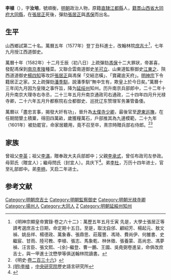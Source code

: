 {{Otheruses|李植|other=同名或類似名的其它條目描述}}
{{明清人物信息框
| 姓名 = 李植
| 原名 =
| 圖片名稱= 
| 圖片大小 =
| 圖片說明 = 
| 最高職務 = 遼東巡撫
| 國家 = 大明 
| 爵位 =
| 籍貫 = [[南直隸|直隸]][[揚州府|揚州府]][[江都縣|江都縣]]<br>山西大同府大同縣籍
| 族裔 = 
| 字號 = 字汝培
| 諡號 =
| 出生日期 = 生年不详
| 出生地點 = 
| 逝世日期 = 卒年不详
| 逝世地點 =
| 墓葬 =
| 配偶 = 娶蒋氏
| 親屬 = （父）[[李承式|李承式]]
| 出身 =
* 萬曆四年丙子科舉人
* 萬曆五年丁丑科同進士出身
| 經歷 =
| 著作 =  
}}
'''李植'''（{{bd|1552年||？|}}），字'''汝培'''，號順衡，[[明朝|明朝]]政治人物，原籍[[南直隸|直隸]][[江都縣|江都縣]]人，[[籍貫|籍貫]][[山西省|山西省]][[大同府|大同府]][[大同縣|大同縣]]，在[[張居正|張居正]]死後，彈劾[[張居正|張居正]]與[[馮保|馮保]]而出名。

== 生平 ==
山西鄉試第二十名。萬曆五年（1577年）登丁丑科進士，改翰林院[[庶吉士|庶吉士]]<ref>《明神宗顯皇帝實錄·卷之六十二》：萬歷五年五月壬寅 先是，大學士張居正等請考選庶吉士日期，命定期十五日。至是，取沈自邠、顧紹芳、楊起元、敖文禎、姚岳祥、楊德政、萬象春、張鼎思、莊履豐、馮琦、費尚伊、何雒書、史繼宸、甘雨、陸可教、李植、張志、馬象乾、林休徵、張養蒙、高尚忠、馮夢禎、汪言臣、張文熙、-{余}-繼登、曹一鵬、王國、吳堯弼卷進呈，命俱改庶吉士，與一甲進士沈懋學等俱送翰林院讀書。</ref>，七年九月授江西道御史。

萬曆十年（1582年）十二月壬辰（初八日）上疏彈劾[[馮保|馮保]]十二大罪狀，帝甚喜，發配馮保到[[南京|南京]][[孝陵|孝陵]]種菜。又聯合雲南道御史[[羊可立|羊可立]]、山東道監察御史[[江東之|江東之]]、陝西道道御史[[楊四知|楊四知]]等攻訐[[張居正|張居正]]與馮保「交結恣橫」、「寶藏逾天府」。[[明神宗|明神宗]]下令籍居正之家。又上疏彈劾[[潘季馴|潘季馴]]，說潘季馴“無中生有，欺皇上於今日矣。”萬曆十三年闰九月因为皇陵之事忤旨，降为[[延绥州|延绥州]]知州。历升南京兵部郎中，二十二年十月升南京大理寺右寺丞，二十三年五月升南京通政司右通政，二十四年四月升光禄寺卿，二十六年五月升都察院右佥都御史、巡抚辽东赞理军务兼管备倭。

萬曆以「盡忠言事，揭發大奸有功」，晉升為[[太僕寺|太僕寺]][[少卿|少卿]]，最後官至[[遼東|遼東]][[巡撫|巡撫]]，在任期間墾土積粟，得田四萬畝，歲獲糧萬石，戶部推其為九邊模範，二十九年（1601年）被劾罷官，命家居聽用，竟不召至卒，熹宗時贈兵部右侍郎。<ref>《明史·[[s:明史/卷236|卷二百三十六]]》</ref><ref>[http://archive.ihp.sinica.edu.tw/ttscgi/ttsquery?0:16530311:mctauac:TM%3D%A7%F5%B4%D3 (明)李植] {{Wayback|url=http://archive.ihp.sinica.edu.tw/ttscgi/ttsquery?0:16530311:mctauac:TM%3D%A7%F5%B4%D3 |date=20210904125219 }}，[[中央研究院|中央研究院]]歷史語言研究所</ref>

== 家族 ==
曾祖父[[李英|李英]]；祖父[[李滿|李滿]]，贈奉政大夫兵部郎中；父親[[李承式|李承式]]，曾任布政司左參政。母郭氏（贈宜人）；繼母閆氏（封宜人）。具庆下<ref>{{Cite book|title=天一阁藏明代科举录选刊 登科录 点校本|last=龚延明主编|first=|publisher=宁波出版社|year=2016|isbn=978-7-5526-2320-8|location=宁波|pages=|quote=《天一閣藏明代科舉錄選刊.登科錄》之《萬曆五年丁丑科登科錄》}}</ref>。弟[[李杜|李杜]]，万历十四年进士，官至礼部郎中。弟[[李柄|李柄]]，天启二年进士。

==参考文献==
{{reflist}}
{{萬曆五年丁丑科殿試金榜}}

{{DEFAULTSORT:Li李}}
[[Category:明朝庶吉士|Category:明朝庶吉士]]
[[Category:明朝監察御史|Category:明朝監察御史]]
[[Category:明朝光禄寺卿|Category:明朝光禄寺卿]]
[[Category:揚州人|Category:揚州人]]
[[Category:大同人|Category:大同人]]
[[Category:李姓|Z]]
[[Category:明朝延綏州知州|Category:明朝延綏州知州]]